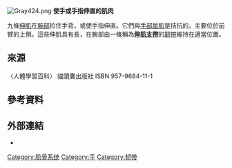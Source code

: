 [[File:Gray424.png|right]]
'''使手或手指伸直的肌肉'''
 
九條[[伸肌|伸肌]]在[[腕部|腕部]]拉住手背，或使手指伸直。它們與[[手部屈肌|手部屈肌]]是拮抗的，主要位於前臂的上側。這些伸肌具有長，在腕部由一條稱為'''[[伸肌支帶|伸肌支帶]]'''的[[韌帶|韌帶]]維持在適當位置。
==來源==
〈人體學習百科〉 貓頭鷹出版社
ISBN 957-9684-11-1

==參考資料==
{{reflist}}

==外部連結==
* {{KansasHandKinesiology|ligaments/wdsextreti.htm}}

{{Muscle-stub}}
[[Category:肌骨系统|Category:肌骨系统]]
[[Category:手|Category:手]]
[[Category:韧带|Category:韧带]]
